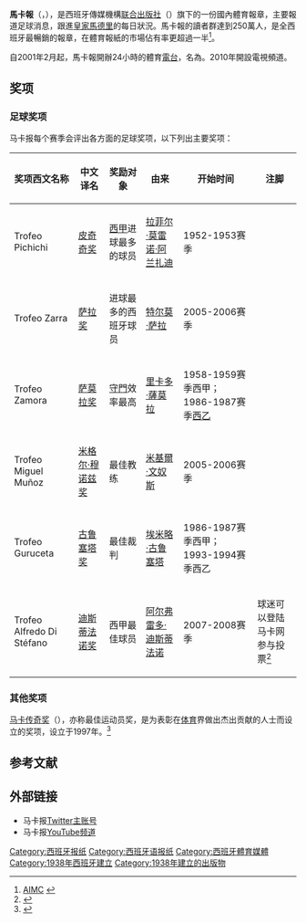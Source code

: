{{noteTA
|G1=足球
|G2=西甲
|1=zh-hans:里卡多·萨莫拉;zh-hk:列卡度·森莫拉;zh-tw:里卡多·薩莫拉;
|2=zh-hans:阿尔弗雷多·迪斯蒂法诺;zh-hk:艾法度·迪史提芬奴;zh-tw:阿爾弗雷多·迪斯蒂法諾;
|3=zh-hans:米格尔·穆诺兹; zh-hk:米基爾·文奴斯;zh-hant:米格爾·穆諾兹
}}
{{Infobox newspaper
| name                 = 馬卡報<br>''MARCA''
| image                = Marca.svg
| type                 = 体育日报
| format               = [[小型報|小型報]]
| owners               = [[联合出版社|联合出版社]]
| founder              = Manuel Fernández-Cuesta
| president            = Juan Ignacio Gallardo（2016年-）<ref>{{cite web |title=Juan Ignacio Gallardo, nuevo director de MARCA |url=https://www.marca.com/mundo-marca/2016/03/08/56ded1fc268e3e1c408b45d5.html |publisher=MARCA |accessdate=2019-01-08 |language=es |archive-date=2019-01-10 |archive-url=https://web.archive.org/web/20190110135343/https://www.20minutos.es/noticia/3144543/0/relevo-direccion-20minutos/ |dead-url=no }}</ref>
| chiefeditor          = 
| assoceditor          = 
| opeditor             = 
| sportseditor         = 
| photoeditor          = 
| staff                = 
| foundation           = {{Start date and age|1938|df=yes}}
| political            = 
| language             = [[西班牙語|西班牙語]]
| price                = €1[[欧元|欧元]]
| headquarters         = [[西班牙|西班牙]][[马德里|马德里]]
| circulation          = {{decrease}}94,919（2018年2月）<ref>{{cite web |author=Fernando Cano |title=La difusión del diario AS cae por debajo de los 100.000 ejemplares |publisher=El León de El Español Publicaciones S.A.|url=https://www.elespanol.com/economia/medios/20180326/difusion-diario-as-cae-debajo-ejemplares/294970848_0.html|archiveurl=https://web.archive.org/web/20190108114250/https://www.elespanol.com/economia/medios/20180326/difusion-diario-as-cae-debajo-ejemplares/294970848_0.html |archivedate=2019-01-08|dead-url=no |language=es |date=2018-03-26}}</ref>
| sister newspapers    =《[[世界报_(西班牙)|世界報]]》、《[[拓展报|拓展报]]》
| ISSN                 = 
| oclc                 = 472455028
| website              = [http://www.marca.com/ marca.com]
}}
'''馬卡報'''（{{lang-es|''MARCA''}}，{{IPA-es|ˈmaɾka}}），是西班牙傳媒機構[[联合出版社|联合出版社]]（{{lang|es|Unidad Editorial}}）旗下的一份國內體育報章，主要報道足球消息，跟進[[皇家馬德里|皇家馬德里]]的每日狀況。馬卡報的讀者群達到250萬人，是全西班牙最暢銷的報章，在體育報紙的市場佔有率更超過一半<ref>[http://www.aimc.es/aimc.php?izq=egm.swf&pag_html=si&op=cuatro&dch=02egm/24.html AIMC] {{webarchive|url=https://web.archive.org/web/20071027150528/http://www.aimc.es/aimc.php?izq=egm.swf&pag_html=si&op=cuatro&dch=02egm%2F24.html |date=2007-10-27 }}</ref>。

自2001年2月起，馬卡報開辦24小時的體育[[電台|電台]]，名為{{tsl|es|Radio Marca|馬卡電台}}。2010年開設電視頻道{{le|馬卡電視|MARCA TV}}。
==奖项==
===足球奖项===
马卡报每个赛季会评出各方面的足球奖项，以下列出主要奖项：
{| class="wikitable"
|-
! 奖项西文名称 !!中文译名!!奖励对象!!由来!!开始时间!!注脚
|-
| Trofeo Pichichi|| [[皮奇奇奖|皮奇奇奖]]|| [[西班牙足球甲级联赛|西甲]]进球最多的球员||[[拉菲尔·莫雷诺·阿兰扎迪|拉菲尔·莫雷诺·阿兰扎迪]]||1952-1953赛季||
|-
| Trofeo Zarra||[[萨拉奖|萨拉奖]] || 进球最多的西班牙球员||[[特尔莫·萨拉|特尔莫·萨拉]]||2005-2006赛季||
|-
| Trofeo Zamora||[[萨莫拉奖|萨莫拉奖]] ||[[守門員_(足球)|守門]]效率最高||[[里卡多·薩莫拉|里卡多·薩莫拉]]||1958-1959赛季西甲；1986-1987赛季[[西班牙足球乙级联赛|西乙]]||
|-
| Trofeo Miguel Muñoz|| [[米格尔·穆诺兹奖|米格尔·穆诺兹奖]]|| 最佳教练||[[米基爾·文奴斯|米基爾·文奴斯]]||2005-2006赛季||
|-
| Trofeo Guruceta|| [[古鲁塞塔奖|古鲁塞塔奖]]||最佳裁判 ||[[埃米略·古鲁塞塔|埃米略·古鲁塞塔]]||1986-1987赛季西甲；1993-1994赛季西乙||
|-
| Trofeo Alfredo Di Stéfano|| [[迪斯蒂法诺奖|迪斯蒂法诺奖]]|| 西甲最佳球员 ||[[阿尔弗雷多·迪斯蒂法诺|阿尔弗雷多·迪斯蒂法诺]]||2007-2008赛季||球迷可以登陆马卡网参与投票<ref>{{cite web |title=盘点足坛的各大奖项 |url=http://www.dongqiudi.com/archive/389199.html |publisher=[[懂球帝|懂球帝]] |accessdate=2019-01-08 |archiveurl=https://web.archive.org/web/20180427064713/http://www.dongqiudi.com/archive/389199.html |archivedate=2018-04-27 |language=zh-cn |date=2017-07-29 |dead-url=no }}</ref>
|}
===其他奖项===
[[马卡传奇奖|马卡传奇奖]]（{{lang|es|Marca Leyenda}}），亦称最佳运动员奖，是为表彰在[[体育|体育]]界做出杰出贡献的人士而设立的奖项，设立于1997年。<ref>{{cite web |title=MARCA Leyenda |url=https://www.marca.com/marca-leyenda.html |publisher=MARCA |accessdate=2019-01-08 |language=es |archive-date=2018-07-17 |archive-url=https://web.archive.org/web/20180717072614/http://www.marca.com/marca-leyenda.html |dead-url=no }}</ref>
==参考文献==
{{reflist}}

==外部链接==
*马卡报[[Twitter|Twitter]][https://twitter.com/marca 主账号] {{Wayback|url=https://twitter.com/marca |date=20210518015504 }}{{es icon}}
*马卡报[[YouTube|YouTube]][https://www.youtube.com/user/Marca 频道] {{Wayback|url=https://www.youtube.com/user/Marca |date=20210518112030 }}
{{西班牙主要报纸}}
{{Authority control}}
[[Category:西班牙报纸|Category:西班牙报纸]]
[[Category:西班牙语报纸|Category:西班牙语报纸]]
[[Category:西班牙體育媒體|Category:西班牙體育媒體]]
[[Category:1938年西班牙建立|Category:1938年西班牙建立]]
[[Category:1938年建立的出版物|Category:1938年建立的出版物]]